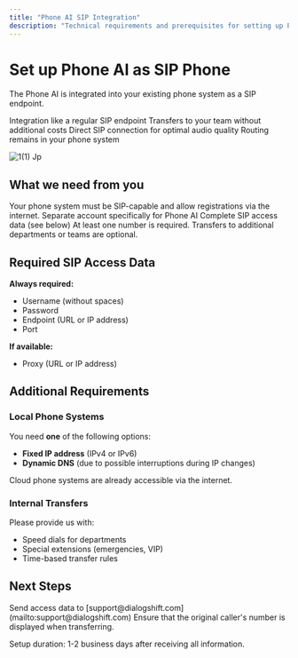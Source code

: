 ```yaml
---
title: "Phone AI SIP Integration"
description: "Technical requirements and prerequisites for setting up Phone AI as a SIP phone"
---
```


# Set up Phone AI as SIP Phone

The Phone AI is integrated into your existing phone system as a SIP endpoint.

<CardGroup cols={2}>
  <Card title="Seamless Integration" icon="plug">
    Integration like a regular SIP endpoint
  </Card>
  <Card title="Free Transfers" icon="phone-arrow-right">
    Transfers to your team without additional costs
  </Card>
  <Card title="Best Voice Quality" icon="microphone">
    Direct SIP connection for optimal audio quality
  </Card>
  <Card title="Full Control" icon="sliders">
    Routing remains in your phone system
  </Card>
</CardGroup>

![1(1) Jp](/images/1\(1\).jpg)

## What we need from you

<Note>
  Your phone system must be SIP-capable and allow registrations via the internet.
</Note>

<Steps>
  <Step title="Set up SIP account">
    Separate account specifically for Phone AI
  </Step>
  <Step title="Provide access data">
    Complete SIP access data (see below)
  </Step>
  <Step title="Internal speed dials">
    At least one number is required. Transfers to additional departments or teams are optional.
  </Step>
</Steps>

## Required SIP Access Data

**Always required:**

- Username (without spaces)
- Password
- Endpoint (URL or IP address)
- Port

**If available:**

- Proxy (URL or IP address)

## Additional Requirements

### Local Phone Systems

You need **one** of the following options:

- **Fixed IP address** (IPv4 or IPv6)
- **Dynamic DNS** (due to possible interruptions during IP changes)

<Info>
  Cloud phone systems are already accessible via the internet.
</Info>

### Internal Transfers

Please provide us with:

- Speed dials for departments
- Special extensions (emergencies, VIP)
- Time-based transfer rules

## Next Steps

<CardGroup cols={2}>
  <Card title="Contact us" icon="envelope" href="mailto:support@dialogshift.com">
    Send access data to [support@dialogshift.com](mailto:support@dialogshift.com)
  </Card>
  <Card title="Configure transfers" icon="phone-arrow-right" href="/en/phone-ai/pbx-configuration">
    Ensure that the original caller's number is displayed when transferring.
  </Card>
</CardGroup>

Setup duration: 1-2 business days after receiving all information. 